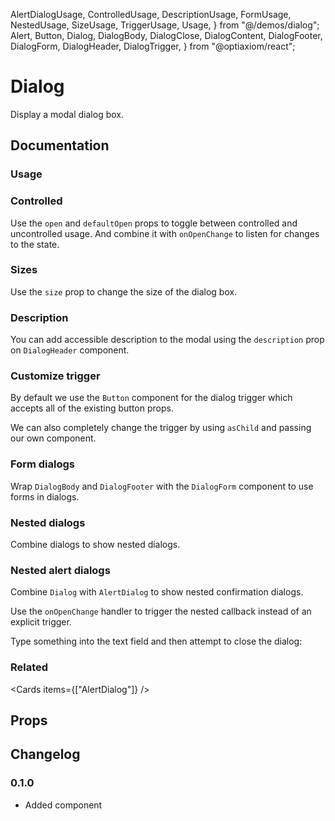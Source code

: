   AlertDialogUsage,
  ControlledUsage,
  DescriptionUsage,
  FormUsage,
  NestedUsage,
  SizeUsage,
  TriggerUsage,
  Usage,
} from "@/demos/dialog";
  Alert,
  Button,
  Dialog,
  DialogBody,
  DialogClose,
  DialogContent,
  DialogFooter,
  DialogForm,
  DialogHeader,
  DialogTrigger,
} from "@optiaxiom/react";

# Dialog

Display a modal dialog box.

## Documentation

### Usage

<Demo component={Usage} />

### Controlled

Use the `open` and `defaultOpen` props to toggle between controlled and uncontrolled usage. And combine it with `onOpenChange` to listen for changes to the state.

<Demo component={ControlledUsage} meta="{17}" />

### Sizes

Use the `size` prop to change the size of the dialog box.

<Demo meta="/size={size}/" component={SizeUsage} />

### Description

You can add accessible description to the modal using the `description` prop on `DialogHeader` component.

<Demo meta="{16}" component={DescriptionUsage} />

### Customize trigger

By default we use the `Button` component for the dialog trigger which accepts all of the existing button props.

We can also completely change the trigger by using `asChild` and passing our own component.

<Demo component={TriggerUsage} meta="{16-20}" />

### Form dialogs

Wrap `DialogBody` and `DialogFooter` with the `DialogForm` component to use forms in dialogs.

<Demo component={FormUsage} meta="{31-41,62}" />

### Nested dialogs

Combine dialogs to show nested dialogs.

<Demo component={NestedUsage} />

### Nested alert dialogs

Combine `Dialog` with `AlertDialog` to show nested confirmation dialogs.

Use the `onOpenChange` handler to trigger the nested callback instead of an explicit trigger.

<Alert intent="warning" mt="16">
  Type something into the text field and then attempt to close the dialog:
</Alert>

<Demo component={AlertDialogUsage} />

### Related

<Cards items={["AlertDialog"]} />

## Props

<PropsTable component={Dialog} />
<PropsTable component={DialogTrigger} />
<PropsTable component={DialogContent} />
<PropsTable component={DialogHeader} />
<PropsTable component={DialogForm} />
<PropsTable component={DialogBody} />
<PropsTable component={DialogFooter} />
<PropsTable component={DialogClose} />

## Changelog

### 0.1.0

- Added component
